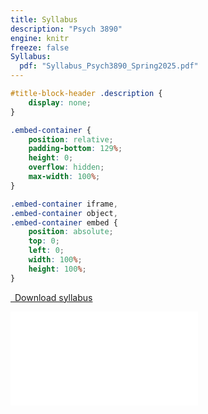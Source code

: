 ```yaml
---
title: Syllabus
description: "Psych 3890"
engine: knitr
freeze: false
Syllabus:
  pdf: "Syllabus_Psych3890_Spring2025.pdf"
---
```


```css
#title-block-header .description {
    display: none;
}
```

```css
.embed-container {
    position: relative;
    padding-bottom: 129%;
    height: 0;
    overflow: hidden;
    max-width: 100%;
}

.embed-container iframe,
.embed-container object,
.embed-container embed {
    position: absolute;
    top: 0;
    left: 0;
    width: 100%;
    height: 100%;
}
```

```{=html}
<p class="text-center">
  <a class="btn btn-primary btn-lg syllabus-download" href="Syllabus_Psych3890_Spring2025_31Mar.pdf" target="_blank">
    <i class="fa-solid fa-file-arrow-down"></i>&ensp;Download syllabus
  </a>
</p>

<div class="embed-container">
  <iframe src="Syllabus_Psych3890_Spring2025_31Mar.pdf" style="border: 0.5px"></iframe>
</div>
```
